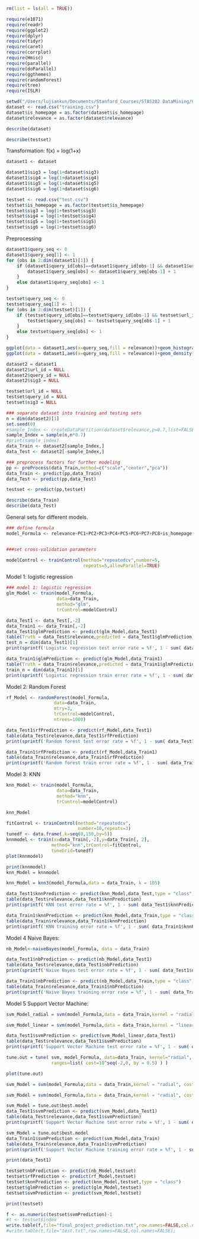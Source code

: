 ```r
rm(list = ls(all = TRUE))
```

```r
require(e1071)
require(readr)
require(ggplot2)
require(dplyr)
require(tidyr)
require(caret)
require(corrplot)
require(Hmisc)
require(parallel)
require(doParallel)
require(ggthemes)
require(randomForest)
require(tree)
require(ISLR)
```

```r
setwd("/Users/lujiankun/Documents/Stanford_Courses/STAS202 DataMining/Class Project")
dataset <- read.csv("training.csv")
dataset$is_homepage = as.factor(dataset$is_homepage)
dataset$relevance = as.factor(dataset$relevance)
```


```r
describe(dataset)
```

```r
describe(testset)
```


Transformation: f(x) = log(1+x)

```r
dataset1 <- dataset
```

```r
dataset1$sig3 = log(1+dataset$sig3)
dataset1$sig4 = log(1+dataset$sig4)
dataset1$sig5 = log(1+dataset$sig5)
dataset1$sig6 = log(1+dataset$sig6)
```

```r
testset <- read.csv("test.csv")
testset$is_homepage = as.factor(testset$is_homepage)
testset$sig3 = log(1+testset$sig3)
testset$sig4 = log(1+testset$sig4)
testset$sig5 = log(1+testset$sig5)
testset$sig6 = log(1+testset$sig6)
```

Preprocessing

```r
dataset1$query_seq <- 0
dataset1$query_seq[1] <- 1
for (obs in 2:dim(dataset1)[1]) {
    if (dataset1$query_id[obs]==dataset1$query_id[obs-1] && dataset1$url_id[obs]==(dataset1$url_id[obs-1]+1)) {
        dataset1$query_seq[obs] <- dataset1$query_seq[obs-1] + 1
    }
    else dataset1$query_seq[obs] <- 1
}

```

```r
testset$query_seq <- 0
testset$query_seq[1] <- 1
for (obs in 2:dim(testset)[1]) {
    if (testset$query_id[obs]==testset$query_id[obs-1] && testset$url_id[obs]==(testset$url_id[obs-1]+1)) {
        testset$query_seq[obs] <- testset$query_seq[obs-1] + 1
    }
    else testset$query_seq[obs] <- 1
}

```

```r
ggplot(data = dataset1,aes(x=query_seq,fill = relevance))+geom_histogram(alpha = 0.6,binwidth = 1)+labs(title = "Chart 5a: Query sequence Stacked Histogram Plot")
ggplot(data = dataset1,aes(x=query_seq,fill = relevance))+geom_density(alpha = 0.6)+labs(title = "Chart 5b: Query sequence Stacked Density Plot")
```

```r
dataset2 = dataset1
dataset2$url_id = NULL
dataset2$query_id = NULL
dataset2$sig3 = NULL
```

```r
testset$url_id = NULL
testset$query_id = NULL
testset$sig3 = NULL
```

```r
### separate dataset into training and testing sets
n = dim(dataset2)[1]
set.seed(0)
#sample_Index <- createDataPartition(dataset$relevance,p=0.7,list=FALSE)
sample_Index = sample(n,n*0.7)
#print(sample_index)
data_Train <- dataset2[sample_Index,]
data_Test <- dataset2[-sample_Index,]
```

```r
### preprocess factors for further modeling
pp <- preProcess(data_Train,method=c("scale","center","pca"))
data_Train <- predict(pp,data_Train)
data_Test <- predict(pp,data_Test)
```

```r
testset <- predict(pp,testset)
```


```r
describe(data_Train)
describe(data_Test)
```


General sets for different models.
```r
### define formula
model_Formula <- relevance~PC1+PC2+PC3+PC4+PC5+PC6+PC7+PC8+is_homepage


###set cross-validation parameters

modelControl <- trainControl(method="repeatedcv",number=5,
                             repeats=5,allowParallel=TRUE)
```


Model 1: logistic regression
```r
### model 1: logistic regression
glm_Model <- train(model_Formula,
                   data=data_Train,
                   method="glm",
                   trControl=modelControl)
```

```r
data_Test1 <- data_Test[,-2]
data_Train1 <- data_Train[,-2]
data_Test1$glmPrediction <- predict(glm_Model,data_Test1)
table(Truth = data_Test$relevance,predicted = data_Test1$glmPrediction)
test_n = dim(data_Test1)[1]
print(sprintf('Logistic regression test error rate = %f', 1 - sum( data_Test1$glmPrediction == data_Test$relevance ) / test_n ) )
```

```r
data_Train1$glmPrediction <- predict(glm_Model,data_Train1)
table(Truth = data_Train$relevance,predicted = data_Train1$glmPrediction)
train_n = dim(data_Train1)[1]
print(sprintf('Logistic regression train error rate = %f', 1 - sum( data_Train1$glmPrediction == data_Train$relevance ) / train_n ) )
```


Model 2: Random Forest
```r
rf_Model <- randomForest(model_Formula,
                  data=data_Train,
                  mtry=3,
                  trControl=modelControl,
                  ntrees=1000)
```

```r
data_Test1$rfPrediction <- predict(rf_Model,data_Test1)
table(data_Test$relevance,data_Test1$rfPrediction)
print(sprintf('Random forest test error rate = %f', 1 - sum( data_Test1$rfPrediction == data_Test$relevance ) / test_n ) )
```

```r
data_Train1$rfPrediction <- predict(rf_Model,data_Train1)
table(data_Train$relevance,data_Train1$rfPrediction)
print(sprintf('Random forest train error rate = %f', 1 - sum( data_Train1$rfPrediction == data_Train$relevance ) / train_n ) )
```

Model 3: KNN
```r
knn_Model <- train(model_Formula,
                   data=data_Train,
                   method="knn",
                   trControl=modelControl)
```


```r
knn_Model
```


```r
fitControl <- trainControl(method="repeatedcv",
                           number=10,repeats=3)
tunedf <- data.frame(.k=seq(0,150,by=5))
knnmodel <- train(x=data_Train[,-2],y=data_Train[, 2],
                 method="knn",trControl=fitControl,
                 tuneGrid=tunedf)
plot(knnmodel)
```

```r
print(knnmodel)
knn_Model = knnmodel
```


```r
knn_Model = knn3(model_Formula,data = data_Train, k = 105)
```


```r
data_Test1$knnPrediction <- predict(knn_Model,data_Test,type = "class")
table(data_Test$relevance,data_Test1$knnPrediction)
print(sprintf('KNN test error rate = %f', 1 - sum( data_Test1$knnPrediction == data_Test$relevance ) / test_n ) )
```

```r
data_Train1$knnPrediction <- predict(knn_Model,data_Train,type = "class")
table(data_Train$relevance,data_Train1$knnPrediction)
print(sprintf('KNN training error rate = %f', 1 - sum( data_Train1$knnPrediction == data_Train$relevance ) / train_n ) )
```

Model 4 Naive Bayes:
```r
nb_Model<-naiveBayes(model_Formula, data = data_Train) 
```

```r
data_Test1$nbPrediction <- predict(nb_Model,data_Test1)
table(data_Test$relevance,data_Test1$nbPrediction)
print(sprintf('Naive Bayes test error rate = %f', 1 - sum( data_Test1$nbPrediction == data_Test$relevance ) / test_n ) )
```

```r
data_Train1$nbPrediction <- predict(nb_Model,data_Train,type = "class")
table(data_Train$relevance,data_Train1$nbPrediction)
print(sprintf('Naive Bayes training error rate = %f', 1 - sum( data_Train1$nbPrediction == data_Train$relevance ) / train_n ) )
```

Model 5 Support Vector Machine:
```r
svm_Model_radial = svm(model_Formula,data = data_Train,kernel = "radial", cost = 0.01)
```

```r
svm_Model_linear = svm(model_Formula,data = data_Train,kernel = "linear", cost = 1)
```

```r
data_Test1$svmPrediction <- predict(svm_Model_linear,data_Test1)
table(data_Test$relevance,data_Test1$svmPrediction)
print(sprintf('Support Vector Machine test error rate = %f', 1 - sum( data_Test1$svmPrediction == data_Test$relevance ) / test_n ) )
```

```r
tune.out = tune( svm, model_Formula, data=data_Train, kernel="radial",
                 ranges=list( cost=10^seq(-2,0, by = 0.5) ) )
```

```r
plot(tune.out)
```


```r
svm_Model = svm(model_Formula,data = data_Train,kernel = "radial", cost = 3.162)
```

```r
svm_Model = svm(model_Formula,data = data_Train,kernel = "radial", cost = 10)
```

```r
svm_Model = tune.out$best.model
data_Test1$svmPrediction <- predict(svm_Model,data_Test1)
table(data_Test$relevance,data_Test1$svmPrediction)
print(sprintf('Support Vector Machine test error rate = %f', 1 - sum( data_Test1$svmPrediction == data_Test$relevance ) / test_n ) )
```

```r
svm_Model = tune.out$best.model
data_Train1$svmPrediction <- predict(svm_Model,data_Train)
table(data_Train$relevance,data_Train1$svmPrediction)
print(sprintf('Support Vector Machine training error rate = %f', 1 - sum( data_Train1$svmPrediction == data_Train$relevance ) / train_n ) )
```

```r
print(data_Test1)
```

```r
testset$nbPrediction <- predict(nb_Model,testset)
testset$rfPrediction <- predict(rf_Model,testset)
testset$knnPrediction <- predict(knn_Model,testset,type = "class")
testset$glmPrediction <- predict(glm_Model,testset)
testset$svmPrediction <- predict(svm_Model,testset)
```

```r
print(testset)
```

```r
f <- as.numeric(testset$svmPrediction)-1
#t <- testset$index
write.table(f,file="final_project_prediction.txt",row.names=FALSE,col.names=FALSE);
#write.table(t,file="test.txt",row.names=FALSE,col.names=FALSE);
```

